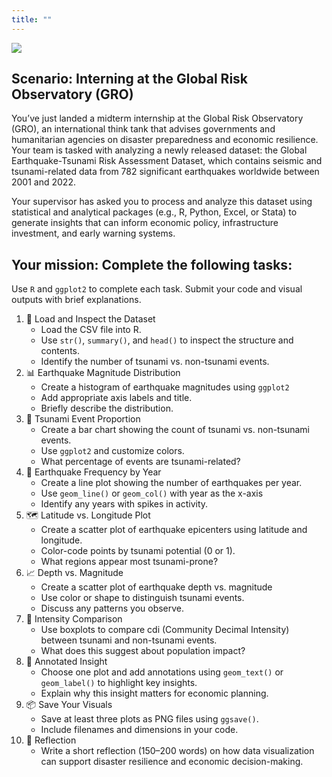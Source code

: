 ```yaml
---
title: ""
---
```


![](plot/hr-analytics-banner.png)

## Scenario: Interning at the Global Risk Observatory (GRO)

You’ve just landed a midterm internship at the Global Risk Observatory (GRO), an international think tank that advises governments and humanitarian agencies on disaster preparedness and economic resilience. Your team is tasked with analyzing a newly released dataset: the Global Earthquake-Tsunami Risk Assessment Dataset, which contains seismic and tsunami-related data from 782 significant earthquakes worldwide between 2001 and 2022.

Your supervisor has asked you to process and analyze this dataset using statistical and analytical packages (e.g., R, Python, Excel, or Stata) to generate insights that can inform economic policy, infrastructure investment, and early warning systems.

## Your mission: Complete the following tasks:

Use `R` and `ggplot2` to complete each task. Submit your code and visual outputs with brief explanations.

1.  📂 Load and Inspect the Dataset
    -   Load the CSV file into R.
    -   Use `str()`, `summary()`, and `head()` to inspect the structure and contents.
    -   Identify the number of tsunami vs. non-tsunami events.
2.  📊 Earthquake Magnitude Distribution
    -   Create a histogram of earthquake magnitudes using `ggplot2`
    -   Add appropriate axis labels and title.
    -   Briefly describe the distribution.
3.  🌊 Tsunami Event Proportion
    -   Create a bar chart showing the count of tsunami vs. non-tsunami events.
    -   Use `ggplot2` and customize colors.
    -   What percentage of events are tsunami-related?
4.  📅 Earthquake Frequency by Year
    -   Create a line plot showing the number of earthquakes per year.
    -   Use `geom_line()` or `geom_col()` with year as the x-axis
    -   Identify any years with spikes in activity.
5.  🗺️ Latitude vs. Longitude Plot
    -   Create a scatter plot of earthquake epicenters using latitude and longitude.
    -   Color-code points by tsunami potential (0 or 1).
    -   What regions appear most tsunami-prone?
6.  📈 Depth vs. Magnitude
    -   Create a scatter plot of earthquake depth vs. magnitude
    -   Use color or shape to distinguish tsunami events.
    -   Discuss any patterns you observe.
7.  🧮 Intensity Comparison
    -   Use boxplots to compare cdi (Community Decimal Intensity) between tsunami and non-tsunami events.
    -   What does this suggest about population impact?
8.  🧾 Annotated Insight
    -   Choose one plot and add annotations using `geom_text()` or `geom_label()` to highlight key insights.
    -   Explain why this insight matters for economic planning.
9.  📦 Save Your Visuals
    -   Save at least three plots as PNG files using `ggsave()`.
    -   Include filenames and dimensions in your code.
10. 📝 Reflection
    -   Write a short reflection (150–200 words) on how data visualization can support disaster resilience and economic decision-making.